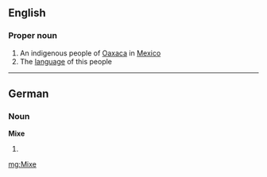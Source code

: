 ==English==

===Proper noun===
{{wikipedia}}
{{en-proper noun}}

# An indigenous people of [[Oaxaca]] in [[Mexico]]
# The [[language]] of this people

----

==German==

===Noun===
'''Mixe'''

# {{plural of|[[Mix]]|lang=de}}

[[mg:Mixe]]